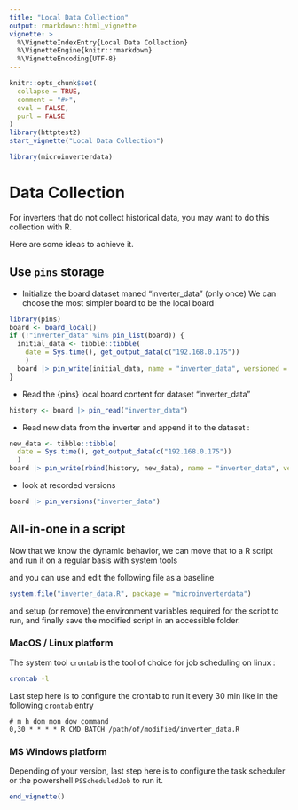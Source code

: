 ```yaml
---
title: "Local Data Collection"
output: rmarkdown::html_vignette
vignette: >
  %\VignetteIndexEntry{Local Data Collection}
  %\VignetteEngine{knitr::rmarkdown}
  %\VignetteEncoding{UTF-8}
---
```


```r
knitr::opts_chunk$set(
  collapse = TRUE,
  comment = "#>",
  eval = FALSE,
  purl = FALSE
)
library(httptest2)
start_vignette("Local Data Collection")
```

```r
library(microinverterdata)
```

# Data Collection

For inverters that do not collect historical data, you may want to do this collection with R. 

Here are some ideas to achieve it. 


## Use `pins` storage

- Initialize the board dataset maned "inverter_data" (only once)
We can choose the most simpler board to be the local board
```r
library(pins)
board <- board_local()
if (!"inverter_data" %in% pin_list(board)) {
  initial_data <- tibble::tibble(
    date = Sys.time(), get_output_data(c("192.168.0.175"))
    )
  board |> pin_write(initial_data, name = "inverter_data", versioned = TRUE)
}

```


- Read the {pins} local board content for dataset "inverter_data"
```r
history <- board |> pin_read("inverter_data")
```

- Read new data from the inverter and append it to the dataset : 

```r
new_data <- tibble::tibble(
  date = Sys.time(), get_output_data(c("192.168.0.175"))
  )
board |> pin_write(rbind(history, new_data), name = "inverter_data", versioned = TRUE)

```

- look at recorded versions
```r
board |> pin_versions("inverter_data")
```

## All-in-one in a script

Now that we know the dynamic behavior, we can move that to a R script and run it on a regular basis with system tools 
 
and you can use and edit the following file as a baseline
```r
system.file("inverter_data.R", package = "microinverterdata")
```

and setup (or remove) the environment variables required for the script to run, 
and finally save the modified script in an accessible folder.

### MacOS / Linux platform

The system tool `crontab` is the tool of choice for job scheduling on linux : 

```bash
crontab -l
```
Last step here is to configure the crontab 
to run it every 30 min like in the following `crontab` entry

```
# m h dom mon dow command
0,30 * * * * R CMD BATCH /path/of/modified/inverter_data.R
```
### MS Windows platform

Depending of your version, last step here is to configure the task scheduler or the powershell 
`PSScheduledJob` to run it.


```r
end_vignette()
```
